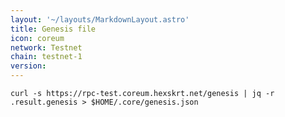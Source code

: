 ```yaml
---
layout: '~/layouts/MarkdownLayout.astro'
title: Genesis file
icon: coreum
network: Testnet
chain: testnet-1
version: 
---
```

```
curl -s https://rpc-test.coreum.hexskrt.net/genesis | jq -r .result.genesis > $HOME/.core/genesis.json
```